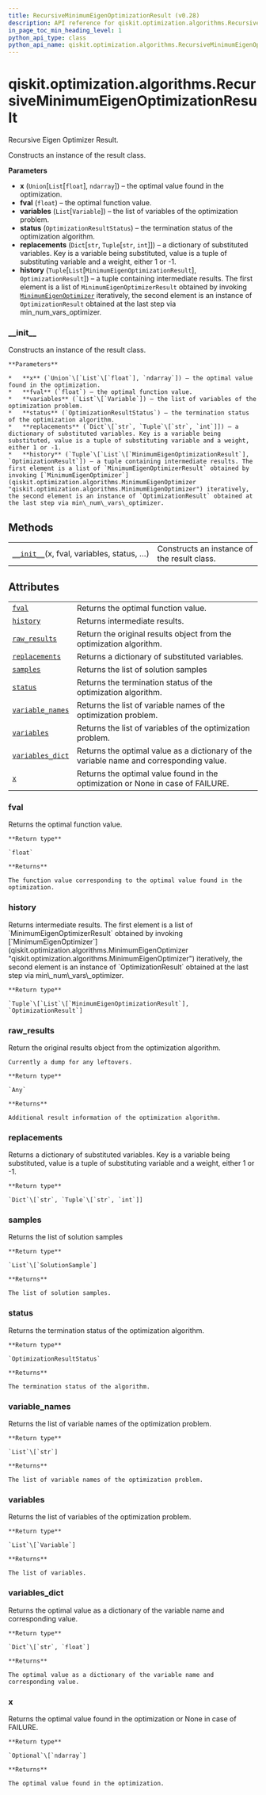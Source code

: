```yaml
---
title: RecursiveMinimumEigenOptimizationResult (v0.28)
description: API reference for qiskit.optimization.algorithms.RecursiveMinimumEigenOptimizationResult in qiskit v0.28
in_page_toc_min_heading_level: 1
python_api_type: class
python_api_name: qiskit.optimization.algorithms.RecursiveMinimumEigenOptimizationResult
---
```


<span id="qiskit-optimization-algorithms-recursiveminimumeigenoptimizationresult" />

# qiskit.optimization.algorithms.RecursiveMinimumEigenOptimizationResult

<Class id="qiskit.optimization.algorithms.RecursiveMinimumEigenOptimizationResult" isDedicatedPage={true} github="https://github.com/qiskit-community/qiskit-aqua/tree/stable/0.9/qiskit/optimization/algorithms/recursive_minimum_eigen_optimizer.py" signature="RecursiveMinimumEigenOptimizationResult(x, fval, variables, status, replacements, history)" modifiers="class">
  Recursive Eigen Optimizer Result.

  Constructs an instance of the result class.

  **Parameters**

  *   **x** (`Union`\[`List`\[`float`], `ndarray`]) – the optimal value found in the optimization.
  *   **fval** (`float`) – the optimal function value.
  *   **variables** (`List`\[`Variable`]) – the list of variables of the optimization problem.
  *   **status** (`OptimizationResultStatus`) – the termination status of the optimization algorithm.
  *   **replacements** (`Dict`\[`str`, `Tuple`\[`str`, `int`]]) – a dictionary of substituted variables. Key is a variable being substituted, value is a tuple of substituting variable and a weight, either 1 or -1.
  *   **history** (`Tuple`\[`List`\[`MinimumEigenOptimizationResult`], `OptimizationResult`]) – a tuple containing intermediate results. The first element is a list of `MinimumEigenOptimizerResult` obtained by invoking [`MinimumEigenOptimizer`](qiskit.optimization.algorithms.MinimumEigenOptimizer "qiskit.optimization.algorithms.MinimumEigenOptimizer") iteratively, the second element is an instance of `OptimizationResult` obtained at the last step via min\_num\_vars\_optimizer.

  ### \_\_init\_\_

  <Function id="qiskit.optimization.algorithms.RecursiveMinimumEigenOptimizationResult.__init__" signature="__init__(x, fval, variables, status, replacements, history)">
    Constructs an instance of the result class.

    **Parameters**

    *   **x** (`Union`\[`List`\[`float`], `ndarray`]) – the optimal value found in the optimization.
    *   **fval** (`float`) – the optimal function value.
    *   **variables** (`List`\[`Variable`]) – the list of variables of the optimization problem.
    *   **status** (`OptimizationResultStatus`) – the termination status of the optimization algorithm.
    *   **replacements** (`Dict`\[`str`, `Tuple`\[`str`, `int`]]) – a dictionary of substituted variables. Key is a variable being substituted, value is a tuple of substituting variable and a weight, either 1 or -1.
    *   **history** (`Tuple`\[`List`\[`MinimumEigenOptimizationResult`], `OptimizationResult`]) – a tuple containing intermediate results. The first element is a list of `MinimumEigenOptimizerResult` obtained by invoking [`MinimumEigenOptimizer`](qiskit.optimization.algorithms.MinimumEigenOptimizer "qiskit.optimization.algorithms.MinimumEigenOptimizer") iteratively, the second element is an instance of `OptimizationResult` obtained at the last step via min\_num\_vars\_optimizer.
  </Function>

  ## Methods

  |                                                                                                                                                                                                                 |                                             |
  | --------------------------------------------------------------------------------------------------------------------------------------------------------------------------------------------------------------- | ------------------------------------------- |
  | [`__init__`](#qiskit.optimization.algorithms.RecursiveMinimumEigenOptimizationResult.__init__ "qiskit.optimization.algorithms.RecursiveMinimumEigenOptimizationResult.__init__")(x, fval, variables, status, …) | Constructs an instance of the result class. |

  ## Attributes

  |                                                                                                                                                                                                    |                                                                                         |
  | -------------------------------------------------------------------------------------------------------------------------------------------------------------------------------------------------- | --------------------------------------------------------------------------------------- |
  | [`fval`](#qiskit.optimization.algorithms.RecursiveMinimumEigenOptimizationResult.fval "qiskit.optimization.algorithms.RecursiveMinimumEigenOptimizationResult.fval")                               | Returns the optimal function value.                                                     |
  | [`history`](#qiskit.optimization.algorithms.RecursiveMinimumEigenOptimizationResult.history "qiskit.optimization.algorithms.RecursiveMinimumEigenOptimizationResult.history")                      | Returns intermediate results.                                                           |
  | [`raw_results`](#qiskit.optimization.algorithms.RecursiveMinimumEigenOptimizationResult.raw_results "qiskit.optimization.algorithms.RecursiveMinimumEigenOptimizationResult.raw_results")          | Return the original results object from the optimization algorithm.                     |
  | [`replacements`](#qiskit.optimization.algorithms.RecursiveMinimumEigenOptimizationResult.replacements "qiskit.optimization.algorithms.RecursiveMinimumEigenOptimizationResult.replacements")       | Returns a dictionary of substituted variables.                                          |
  | [`samples`](#qiskit.optimization.algorithms.RecursiveMinimumEigenOptimizationResult.samples "qiskit.optimization.algorithms.RecursiveMinimumEigenOptimizationResult.samples")                      | Returns the list of solution samples                                                    |
  | [`status`](#qiskit.optimization.algorithms.RecursiveMinimumEigenOptimizationResult.status "qiskit.optimization.algorithms.RecursiveMinimumEigenOptimizationResult.status")                         | Returns the termination status of the optimization algorithm.                           |
  | [`variable_names`](#qiskit.optimization.algorithms.RecursiveMinimumEigenOptimizationResult.variable_names "qiskit.optimization.algorithms.RecursiveMinimumEigenOptimizationResult.variable_names") | Returns the list of variable names of the optimization problem.                         |
  | [`variables`](#qiskit.optimization.algorithms.RecursiveMinimumEigenOptimizationResult.variables "qiskit.optimization.algorithms.RecursiveMinimumEigenOptimizationResult.variables")                | Returns the list of variables of the optimization problem.                              |
  | [`variables_dict`](#qiskit.optimization.algorithms.RecursiveMinimumEigenOptimizationResult.variables_dict "qiskit.optimization.algorithms.RecursiveMinimumEigenOptimizationResult.variables_dict") | Returns the optimal value as a dictionary of the variable name and corresponding value. |
  | [`x`](#qiskit.optimization.algorithms.RecursiveMinimumEigenOptimizationResult.x "qiskit.optimization.algorithms.RecursiveMinimumEigenOptimizationResult.x")                                        | Returns the optimal value found in the optimization or None in case of FAILURE.         |

  ### fval

  <Attribute id="qiskit.optimization.algorithms.RecursiveMinimumEigenOptimizationResult.fval">
    Returns the optimal function value.

    **Return type**

    `float`

    **Returns**

    The function value corresponding to the optimal value found in the optimization.
  </Attribute>

  ### history

  <Attribute id="qiskit.optimization.algorithms.RecursiveMinimumEigenOptimizationResult.history">
    Returns intermediate results. The first element is a list of `MinimumEigenOptimizerResult` obtained by invoking [`MinimumEigenOptimizer`](qiskit.optimization.algorithms.MinimumEigenOptimizer "qiskit.optimization.algorithms.MinimumEigenOptimizer") iteratively, the second element is an instance of `OptimizationResult` obtained at the last step via min\_num\_vars\_optimizer.

    **Return type**

    `Tuple`\[`List`\[`MinimumEigenOptimizationResult`], `OptimizationResult`]
  </Attribute>

  ### raw\_results

  <Attribute id="qiskit.optimization.algorithms.RecursiveMinimumEigenOptimizationResult.raw_results">
    Return the original results object from the optimization algorithm.

    Currently a dump for any leftovers.

    **Return type**

    `Any`

    **Returns**

    Additional result information of the optimization algorithm.
  </Attribute>

  ### replacements

  <Attribute id="qiskit.optimization.algorithms.RecursiveMinimumEigenOptimizationResult.replacements">
    Returns a dictionary of substituted variables. Key is a variable being substituted, value is a tuple of substituting variable and a weight, either 1 or -1.

    **Return type**

    `Dict`\[`str`, `Tuple`\[`str`, `int`]]
  </Attribute>

  ### samples

  <Attribute id="qiskit.optimization.algorithms.RecursiveMinimumEigenOptimizationResult.samples">
    Returns the list of solution samples

    **Return type**

    `List`\[`SolutionSample`]

    **Returns**

    The list of solution samples.
  </Attribute>

  ### status

  <Attribute id="qiskit.optimization.algorithms.RecursiveMinimumEigenOptimizationResult.status">
    Returns the termination status of the optimization algorithm.

    **Return type**

    `OptimizationResultStatus`

    **Returns**

    The termination status of the algorithm.
  </Attribute>

  ### variable\_names

  <Attribute id="qiskit.optimization.algorithms.RecursiveMinimumEigenOptimizationResult.variable_names">
    Returns the list of variable names of the optimization problem.

    **Return type**

    `List`\[`str`]

    **Returns**

    The list of variable names of the optimization problem.
  </Attribute>

  ### variables

  <Attribute id="qiskit.optimization.algorithms.RecursiveMinimumEigenOptimizationResult.variables">
    Returns the list of variables of the optimization problem.

    **Return type**

    `List`\[`Variable`]

    **Returns**

    The list of variables.
  </Attribute>

  ### variables\_dict

  <Attribute id="qiskit.optimization.algorithms.RecursiveMinimumEigenOptimizationResult.variables_dict">
    Returns the optimal value as a dictionary of the variable name and corresponding value.

    **Return type**

    `Dict`\[`str`, `float`]

    **Returns**

    The optimal value as a dictionary of the variable name and corresponding value.
  </Attribute>

  ### x

  <Attribute id="qiskit.optimization.algorithms.RecursiveMinimumEigenOptimizationResult.x">
    Returns the optimal value found in the optimization or None in case of FAILURE.

    **Return type**

    `Optional`\[`ndarray`]

    **Returns**

    The optimal value found in the optimization.
  </Attribute>
</Class>

